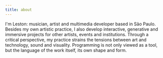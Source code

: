 ```yaml
---
title: about
---
```


I'm Leston: musician, artist and multimedia developer based in São Paulo. Besides my own artistic practice, I also develop interactive, generative and immersive projects for other artists, events and institutions. Through a critical perspective, my practice strains the tensions between art and technology, sound and visuality. Programming is not only viewed as a tool, but the language of the work itself, its own shape and form.
